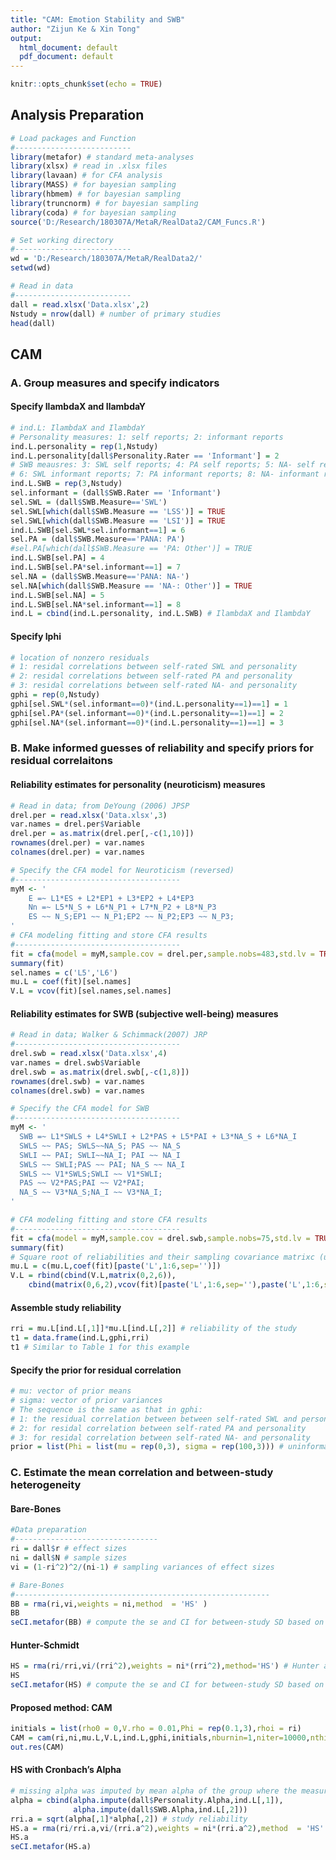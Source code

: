 ---
title: "CAM: Emotion Stability and SWB"
author: "Zijun Ke & Xin Tong"
output:
  html_document: default
  pdf_document: default
---

```{r setup, include=FALSE}
knitr::opts_chunk$set(echo = TRUE)
```

## Analysis Preparation
```{r,message=FALSE}
# Load packages and Function
#--------------------------
library(metafor) # standard meta-analyses
library(xlsx) # read in .xlsx files
library(lavaan) # for CFA analysis
library(MASS) # for bayesian sampling
library(hbmem) # for bayesian sampling
library(truncnorm) # for bayesian sampling
library(coda) # for bayesian sampling
source('D:/Research/180307A/MetaR/RealData2/CAM_Funcs.R')

# Set working directory
#--------------------------
wd = 'D:/Research/180307A/MetaR/RealData2/'
setwd(wd)

# Read in data
#--------------------------
dall = read.xlsx('Data.xlsx',2)
Nstudy = nrow(dall) # number of primary studies
head(dall)
```


## CAM
### A. Group measures and specify indicators
#### Specify IlambdaX and IlambdaY
```{r}
# ind.L: IlambdaX and IlambdaY
# Personality measures: 1: self reports; 2: informant reports
ind.L.personality = rep(1,Nstudy)
ind.L.personality[dall$Personality.Rater == 'Informant'] = 2
# SWB meausres: 3: SWL self reports; 4: PA self reports; 5: NA- self reports
# 6: SWL informant reports; 7: PA informant reports; 8: NA- informant reports
ind.L.SWB = rep(3,Nstudy)
sel.informant = (dall$SWB.Rater == 'Informant')
sel.SWL = (dall$SWB.Measure=='SWL')
sel.SWL[which(dall$SWB.Measure == 'LSS')] = TRUE
sel.SWL[which(dall$SWB.Measure == 'LSI')] = TRUE
ind.L.SWB[sel.SWL*sel.informant==1] = 6
sel.PA = (dall$SWB.Measure=='PANA: PA')
#sel.PA[which(dall$SWB.Measure == 'PA: Other')] = TRUE
ind.L.SWB[sel.PA] = 4
ind.L.SWB[sel.PA*sel.informant==1] = 7
sel.NA = (dall$SWB.Measure=='PANA: NA-')
sel.NA[which(dall$SWB.Measure == 'NA-: Other')] = TRUE
ind.L.SWB[sel.NA] = 5
ind.L.SWB[sel.NA*sel.informant==1] = 8
ind.L = cbind(ind.L.personality, ind.L.SWB) # IlambdaX and IlambdaY
```
#### Specify Iphi
```{r}
# location of nonzero residuals
# 1: residal correlations between self-rated SWL and personality
# 2: residal correlations between self-rated PA and personality
# 3: residal correlations between self-rated NA- and personality
gphi = rep(0,Nstudy)
gphi[sel.SWL*(sel.informant==0)*(ind.L.personality==1)==1] = 1
gphi[sel.PA*(sel.informant==0)*(ind.L.personality==1)==1] = 2
gphi[sel.NA*(sel.informant==0)*(ind.L.personality==1)==1] = 3
```

### B. Make informed guesses of reliability and specify priors for residual correlaitons
#### Reliability estimates for personality (neuroticism) measures
```{r}
# Read in data; from DeYoung (2006) JPSP
drel.per = read.xlsx('Data.xlsx',3)
var.names = drel.per$Variable
drel.per = as.matrix(drel.per[,-c(1,10)])
rownames(drel.per) = var.names
colnames(drel.per) = var.names

# Specify the CFA model for Neuroticism (reversed)
#-------------------------------------
myM <- '
	E =~ L1*ES + L2*EP1 + L3*EP2 + L4*EP3
	Nn =~ L5*N_S + L6*N_P1 + L7*N_P2 + L8*N_P3
	ES ~~ N_S;EP1 ~~ N_P1;EP2 ~~ N_P2;EP3 ~~ N_P3;
'
# CFA modeling fitting and store CFA results
#-------------------------------------
fit = cfa(model = myM,sample.cov = drel.per,sample.nobs=483,std.lv = TRUE)
summary(fit)
sel.names = c('L5','L6')
mu.L = coef(fit)[sel.names]
V.L = vcov(fit)[sel.names,sel.names]
```
#### Reliability estimates for SWB (subjective well-being) measures
```{r}
# Read in data; Walker & Schimmack(2007) JRP
#-------------------------------------
drel.swb = read.xlsx('Data.xlsx',4)
var.names = drel.swb$Variable
drel.swb = as.matrix(drel.swb[,-c(1,8)])
rownames(drel.swb) = var.names
colnames(drel.swb) = var.names

# Specify the CFA model for SWB
#-------------------------------------
myM <- '
  SWB =~ L1*SWLS + L4*SWLI + L2*PAS + L5*PAI + L3*NA_S + L6*NA_I
  SWLS ~~ PAS; SWLS~~NA_S; PAS ~~ NA_S
  SWLI ~~ PAI; SWLI~~NA_I; PAI ~~ NA_I
  SWLS ~~ SWLI;PAS ~~ PAI; NA_S ~~ NA_I
  SWLS ~~ V1*SWLS;SWLI ~~ V1*SWLI;
  PAS ~~ V2*PAS;PAI ~~ V2*PAI;
  NA_S ~~ V3*NA_S;NA_I ~~ V3*NA_I;
'

# CFA modeling fitting and store CFA results
#-------------------------------------
fit = cfa(model = myM,sample.cov = drel.swb,sample.nobs=75,std.lv = TRUE)
summary(fit)
# Square root of reliabilities and their sampling covariance matrixc (uncertainty)
mu.L = c(mu.L,coef(fit)[paste('L',1:6,sep='')])
V.L = rbind(cbind(V.L,matrix(0,2,6)),
	cbind(matrix(0,6,2),vcov(fit)[paste('L',1:6,sep=''),paste('L',1:6,sep='')]))
```
####  Assemble study reliability
```{r}
rri = mu.L[ind.L[,1]]*mu.L[ind.L[,2]] # reliability of the study
t1 = data.frame(ind.L,gphi,rri)
t1 # Similar to Table 1 for this example
```
####  Specify the prior for residual correlation
```{r}
# mu: vector of prior means 
# sigma: vector of prior variances
# The sequence is the same as that in gphi:
# 1: the residual correlation between between self-rated SWL and personality
# 2: for residal correlation between self-rated PA and personality
# 3: for residal correlation between self-rated NA- and personality
prior = list(Phi = list(mu = rep(0,3), sigma = rep(100,3))) # uninformative prior
```


### C. Estimate the mean correlation and between-study heterogeneity
#### Bare-Bones
```{r}
#Data preparation
#--------------------------------
ri = dall$r # effect sizes
ni = dall$N # sample sizes
vi = (1-ri^2)^2/(ni-1) # sampling variances of effect sizes

# Bare-Bones
#---------------------------------------------------------
BB = rma(ri,vi,weights = ni,method  = 'HS' ) 
BB
seCI.metafor(BB) # compute the se and CI for between-study SD based on BB results
```
#### Hunter-Schmidt
```{r}
HS = rma(ri/rri,vi/(rri^2),weights = ni*(rri^2),method='HS') # Hunter and Schmidt
HS
seCI.metafor(HS) # compute the se and CI for between-study SD based on HS results
```
#### Proposed method: CAM
```{r}
initials = list(rho0 = 0,V.rho = 0.01,Phi = rep(0.1,3),rhoi = ri)
CAM = cam(ri,ni,mu.L,V.L,ind.L,gphi,initials,nburnin=1,niter=10000,nthin=1,prior)
out.res(CAM)
```
#### HS with Cronbach's Alpha
```{r}
# missing alpha was imputed by mean alpha of the group where the measure was in
alpha = cbind(alpha.impute(dall$Personality.Alpha,ind.L[,1]),
              alpha.impute(dall$SWB.Alpha,ind.L[,2]))
rri.a = sqrt(alpha[,1]*alpha[,2]) # study reliability
HS.a = rma(ri/rri.a,vi/(rri.a^2),weights = ni*(rri.a^2),method  = 'HS' )  # Hunter and Schmidt
HS.a
seCI.metafor(HS.a)
```
